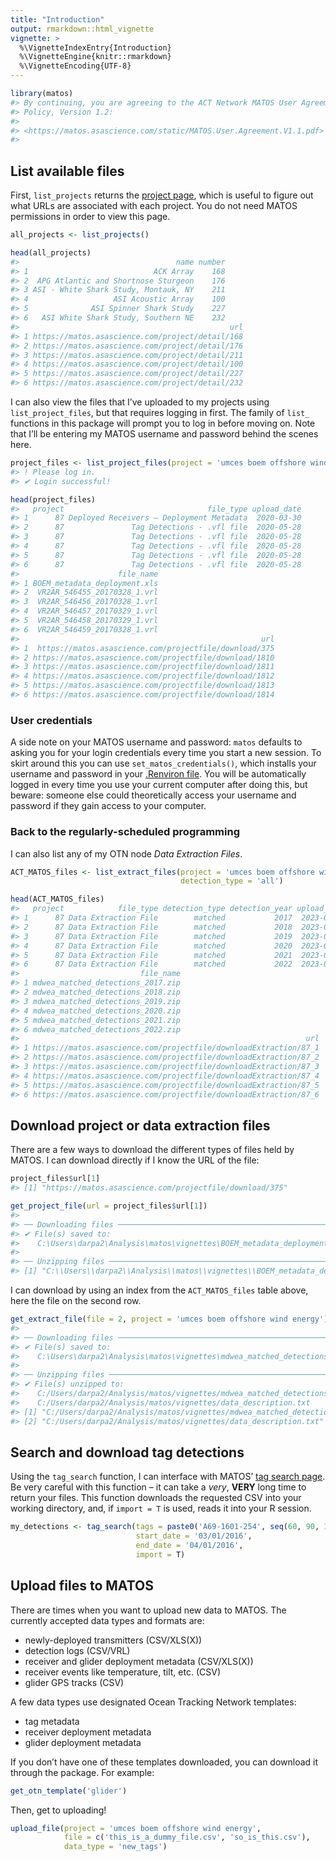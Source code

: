 ```yaml
---
title: "Introduction"
output: rmarkdown::html_vignette
vignette: >
  %\VignetteIndexEntry{Introduction}
  %\VignetteEngine{knitr::rmarkdown}
  %\VignetteEncoding{UTF-8}
---
```





```r
library(matos)
#> By continuing, you are agreeing to the ACT Network MATOS User Agreement and Data
#> Policy, Version 1.2:
#> 
#> <https://matos.asascience.com/static/MATOS.User.Agreement.V1.1.pdf>
#> 
```


## List available files

First, `list_projects` returns the [project page](https://matos.asascience.com/project), which is useful to figure out what URLs are associated with each project. You do not need MATOS permissions in order to view this page.


```r
all_projects <- list_projects()

head(all_projects)
#>                                   name number
#> 1                            ACK Array    168
#> 2  APG Atlantic and Shortnose Sturgeon    176
#> 3 ASI - White Shark Study, Montauk, NY    211
#> 4                   ASI Acoustic Array    100
#> 5              ASI Spinner Shark Study    227
#> 6   ASI White Shark Study, Southern NE    232
#>                                               url
#> 1 https://matos.asascience.com/project/detail/168
#> 2 https://matos.asascience.com/project/detail/176
#> 3 https://matos.asascience.com/project/detail/211
#> 4 https://matos.asascience.com/project/detail/100
#> 5 https://matos.asascience.com/project/detail/227
#> 6 https://matos.asascience.com/project/detail/232
```

I can also view the files that I've uploaded to my projects using `list_project_files`, but that requires logging in first. The family of `list_` functions in this package will prompt you to log in before moving on. Note that I'll be entering my MATOS username and password behind the scenes here.


```r
project_files <- list_project_files(project = 'umces boem offshore wind energy')
#> ! Please log in.
#> ✔ Login successful!

head(project_files)
#>   project                                file_type upload_date
#> 1      87 Deployed Receivers – Deployment Metadata  2020-03-30
#> 2      87               Tag Detections - .vfl file  2020-05-28
#> 3      87               Tag Detections - .vfl file  2020-05-28
#> 4      87               Tag Detections - .vfl file  2020-05-28
#> 5      87               Tag Detections - .vfl file  2020-05-28
#> 6      87               Tag Detections - .vfl file  2020-05-28
#>                      file_name
#> 1 BOEM_metadata_deployment.xls
#> 2  VR2AR_546455_20170328_1.vrl
#> 3  VR2AR_546456_20170328_1.vrl
#> 4  VR2AR_546457_20170329_1.vrl
#> 5  VR2AR_546458_20170329_1.vrl
#> 6  VR2AR_546459_20170328_1.vrl
#>                                                      url
#> 1  https://matos.asascience.com/projectfile/download/375
#> 2 https://matos.asascience.com/projectfile/download/1810
#> 3 https://matos.asascience.com/projectfile/download/1811
#> 4 https://matos.asascience.com/projectfile/download/1812
#> 5 https://matos.asascience.com/projectfile/download/1813
#> 6 https://matos.asascience.com/projectfile/download/1814
```

### User credentials
A side note on your MATOS username and password: `matos` defaults to asking you for your login credentials every time you start a new session. To skirt around this you can use `set_matos_credentials()`, which installs your username and password in your [.Renviron file](https://rstats.wtf/r-startup.html#renviron). You will be automatically logged in every time you use your current computer after doing this, but beware: someone else could theoretically access your username and password if they gain access to your computer.

### Back to the regularly-scheduled programming
I can also list any of my OTN node *Data Extraction Files*.


```r
ACT_MATOS_files <- list_extract_files(project = 'umces boem offshore wind energy',
                                      detection_type = 'all')

head(ACT_MATOS_files)
#>   project            file_type detection_type detection_year upload_date
#> 1      87 Data Extraction File        matched           2017  2023-07-06
#> 2      87 Data Extraction File        matched           2018  2023-07-06
#> 3      87 Data Extraction File        matched           2019  2023-07-06
#> 4      87 Data Extraction File        matched           2020  2023-07-06
#> 5      87 Data Extraction File        matched           2021  2023-07-06
#> 6      87 Data Extraction File        matched           2022  2023-07-06
#>                           file_name
#> 1 mdwea_matched_detections_2017.zip
#> 2 mdwea_matched_detections_2018.zip
#> 3 mdwea_matched_detections_2019.zip
#> 4 mdwea_matched_detections_2020.zip
#> 5 mdwea_matched_detections_2021.zip
#> 6 mdwea_matched_detections_2022.zip
#>                                                                url
#> 1 https://matos.asascience.com/projectfile/downloadExtraction/87_1
#> 2 https://matos.asascience.com/projectfile/downloadExtraction/87_2
#> 3 https://matos.asascience.com/projectfile/downloadExtraction/87_3
#> 4 https://matos.asascience.com/projectfile/downloadExtraction/87_4
#> 5 https://matos.asascience.com/projectfile/downloadExtraction/87_5
#> 6 https://matos.asascience.com/projectfile/downloadExtraction/87_6
```


## Download project or data extraction files

There are a few ways to download the different types of files held by MATOS. I can download directly if I know the URL of the file:


```r
project_files$url[1]
#> [1] "https://matos.asascience.com/projectfile/download/375"

get_project_file(url = project_files$url[1])
#> 
#> ── Downloading files ─────────────────────────────────────────────────────────────
#> ✔ File(s) saved to:
#>    C:\Users\darpa2\Analysis\matos\vignettes\BOEM_metadata_deployment.xls
#> 
#> ── Unzipping files ───────────────────────────────────────────────────────────────
#> [1] "C:\\Users\\darpa2\\Analysis\\matos\\vignettes\\BOEM_metadata_deployment.xls"
```

I can download by using an index from the `ACT_MATOS_files` table above, here the file on the second row.


```r
get_extract_file(file = 2, project = 'umces boem offshore wind energy')
#> 
#> ── Downloading files ─────────────────────────────────────────────────────────────
#> ✔ File(s) saved to:
#>    C:\Users\darpa2\Analysis\matos\vignettes\mdwea_matched_detections_2018.zip
#> 
#> ── Unzipping files ───────────────────────────────────────────────────────────────
#> ✔ File(s) unzipped to:
#>    C:/Users/darpa2/Analysis/matos/vignettes/mdwea_matched_detections_2018.csv
#>    C:/Users/darpa2/Analysis/matos/vignettes/data_description.txt
#> [1] "C:/Users/darpa2/Analysis/matos/vignettes/mdwea_matched_detections_2018.csv"
#> [2] "C:/Users/darpa2/Analysis/matos/vignettes/data_description.txt"
```

## Search and download tag detections

Using the `tag_search` function, I can interface with MATOS' [tag search page](https://matos.asascience.com/search). Be very careful with this function -- it can take a *very*, **VERY** long time to return your files. This function downloads the requested CSV into your working directory, and, if `import = T` is used, reads it into your R session.


```r
my_detections <- tag_search(tags = paste0('A69-1601-254', seq(60, 90, 1)),
                            start_date = '03/01/2016',
                            end_date = '04/01/2016', 
                            import = T)
```

## Upload files to MATOS

There are times when you want to upload new data to MATOS. The currently accepted data types and formats are:

- newly-deployed transmitters (CSV/XLS(X))
- detection logs (CSV/VRL)
- receiver and glider deployment metadata (CSV/XLS(X))
- receiver events like temperature, tilt, etc. (CSV)
- glider GPS tracks (CSV)

A few data types use designated Ocean Tracking Network templates:

- tag metadata
- receiver deployment metadata
- glider deployment metadata

If you don't have one of these templates downloaded, you can download it through the package. For example:

```r
get_otn_template('glider')
```

Then, get to uploading!

```r
upload_file(project = 'umces boem offshore wind energy',
            file = c('this_is_a_dummy_file.csv', 'so_is_this.csv'),
            data_type = 'new_tags')
```

